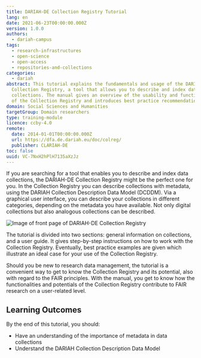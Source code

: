 ```yaml
---
title: DARIAH-DE Collection Registry Tutorial
lang: en
date: 2021-06-23T00:00:00.000Z
version: 1.0.0
authors:
  - dariah-campus
tags:
  - research-infrastructures
  - open-science
  - open-access
  - repositories-and-collections
categories:
  - dariah
abstract: This tutorial explains the fundamentals and usage of the DARIAH-DE
  Collection Registry, a tool that allows you to describe and index data
  collections. The manual gives an overview of the usability and functionalities
  of the Collection Registry and introduces best practice recommendations.
domain: Social Sciences and Humanities
targetGroup: Domain researchers
type: training-module
licence: ccby-4.0
remote:
  date: 2014-01-01T00:00:00.000Z
  url: https://dfa.de.dariah.eu/doc/colreg/
  publisher: CLARIAH-DE
toc: false
uuid: VC-7NxH2hPlH7135aXzJz
---
```


If you are searching for a tool that enables you to describe and index data collections, the DARIAH-DE Collection Registry might be the perfect one for you.  In the Collection Registry you can describe collections with metadata, using the DARIAH Collection Description Data Model (DCDDM). Via a graphical user interface, you can describe your collections in different categories, depending on the metadata you have available. Not only digital collections but also analogous collections can be described.

![Image of front page of DARIAH-DE Collection Registry](/assets/images/cms/resources/dariah-de-collection-registry-tutorial/colreg1.jpg)

The tutorial is divided into two sections: general information on collections, and a user guide. It gives step-by-step instructions on how to work with the Collection Registry. Eventually, best practice examples are given which illustrate an ideal case for your use of the Collection Registry.

Should you be new to research data management, the tutorial is a convenient way to get to know the Collection Registry and its potential, also with regard to the FAIR principles. With the manual, you get to know how the functionalities and potentials of the Collection Registry contribute to FAIR research on a user-related level.

## Learning Outcomes

By the end of this tutorial, you should:

* Have an understanding of the importance of metadata in data collections
* Understand the DARIAH Collection Description Data Model

<ExternalResource title="Interested in learning more?" subtitle="Click here to go to the DARIAH-DE Collection Registry Manual" url="https://dfa.de.dariah.eu/doc/colreg/#" />